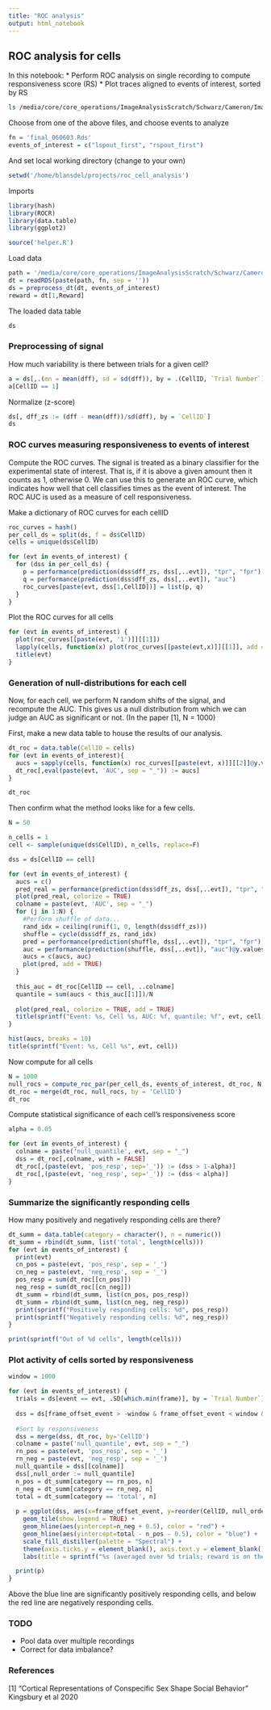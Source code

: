 ```yaml
---
title: "ROC analysis"
output: html_notebook
---
```


## ROC analysis for cells

In this notebook:
* Perform ROC analysis on single recording to compute responsiveness score (RS)
* Plot traces aligned to events of interest, sorted by RS

```bash
ls /media/core/core_operations/ImageAnalysisScratch/Schwarz/Cameron/ImagingData/
```

Choose from one of the above files, and choose events to analyze
```r
fn = 'final_060603.Rds'
events_of_interest = c("lspout_first", "rspout_first")
```

And set local working directory (change to your own)
```r
setwd('/home/blansdel/projects/roc_cell_analysis')
```

Imports
```r
library(hash)
library(ROCR)
library(data.table)
library(ggplot2)

source('helper.R')
```

Load data
```r
path = '/media/core/core_operations/ImageAnalysisScratch/Schwarz/Cameron/ImagingData/'
dt = readRDS(paste(path, fn, sep = ''))
ds = preprocess_dt(dt, events_of_interest)
reward = dt[1,Reward]
```

The loaded data table
```r
ds
```

### Preprocessing of signal

How much variability is there between trials for a given cell?
```r
a = ds[,.(mn = mean(dff), sd = sd(dff)), by = .(CellID, `Trial Number`)]
a[CellID == 1]
```

Normalize (z-score)

```r
ds[, dff_zs := (dff - mean(dff))/sd(dff), by = `CellID`]
ds
```

### ROC curves measuring responsiveness to events of interest

Compute the ROC curves. The signal is treated as a binary classifier for the experimental state of interest. That is, if it is above a given amount then it counts as 1, otherwise 0. We can use this to generate an ROC curve, which indicates how well that cell classifies times as the event of interest. The ROC AUC is used as a measure of cell responsiveness. 

Make a dictionary of ROC curves for each cellID
```r
roc_curves = hash()
per_cell_ds = split(ds, f = ds$CellID)
cells = unique(ds$CellID)
```

```r
for (evt in events_of_interest) {
  for (dss in per_cell_ds) {
    p = performance(prediction(dss$dff_zs, dss[,..evt]), "tpr", "fpr") 
    q = performance(prediction(dss$dff_zs, dss[,..evt]), "auc") 
    roc_curves[paste(evt, dss[1,CellID])] = list(p, q)
  }
}
```

Plot the ROC curves for all cells
```r
for (evt in events_of_interest) {
  plot(roc_curves[[paste(evt, '1')]][[1]])
  lapply(cells, function(x) plot(roc_curves[[paste(evt,x)]][[1]], add = TRUE));
  title(evt)
}
```

### Generation of null-distributions for each cell

Now, for each cell, we perform N random shifts of the signal, and recompute the AUC. This gives us a null distribution from which we can judge an AUC as significant or not. (In the paper [1], N = 1000)

First, make a new data table to house the results of our analysis.
```r
dt_roc = data.table(CellID = cells)
for (evt in events_of_interest){
  aucs = sapply(cells, function(x) roc_curves[[paste(evt, x)]][[2]]@y.values[[1]])
  dt_roc[,eval(paste(evt, 'AUC', sep = "_")) := aucs]
}
```

```r
dt_roc
```

Then confirm what the method looks like for a few cells.
```r
N = 50

n_cells = 1
cell <- sample(unique(ds$CellID), n_cells, replace=F)

dss = ds[CellID == cell]

for (evt in events_of_interest) {
  aucs = c()
  pred_real = performance(prediction(dss$dff_zs, dss[,..evt]), "tpr", "fpr")
  plot(pred_real, colorize = TRUE)
  colname = paste(evt, 'AUC', sep = "_")
  for (j in 1:N) {
    #Perform shuffle of data...
    rand_idx = ceiling(runif(1, 0, length(dss$dff_zs)))
    shuffle = cycle(dss$dff_zs, rand_idx)
    pred = performance(prediction(shuffle, dss[,..evt]), "tpr", "fpr")
    auc = performance(prediction(shuffle, dss[,..evt]), "auc")@y.values[[1]]
    aucs = c(aucs, auc)
    plot(pred, add = TRUE)
  }
  
  this_auc = dt_roc[CellID == cell, ..colname]
  quantile = sum(aucs < this_auc[[1]])/N
  
  plot(pred_real, colorize = TRUE, add = TRUE)
  title(sprintf("Event: %s, Cell %s, AUC: %f, quantile: %f", evt, cell, this_auc, quantile))
}
```

```r
hist(aucs, breaks = 10)
title(sprintf("Event: %s, Cell %s", evt, cell))
```

Now compute for all cells
```r
N = 1000
null_rocs = compute_roc_par(per_cell_ds, events_of_interest, dt_roc, N)
dt_roc = merge(dt_roc, null_rocs, by = 'CellID')
dt_roc
```

Compute statistical significance of each cell's responsiveness score
```r
alpha = 0.05

for (evt in events_of_interest) {
  colname = paste('null_quantile', evt, sep = "_")
  dss = dt_roc[,colname, with = FALSE]
  dt_roc[,(paste(evt, 'pos_resp', sep='_')) := (dss > 1-alpha)]
  dt_roc[,(paste(evt, 'neg_resp', sep='_')) := (dss < alpha)]
}
```

### Summarize the significantly responding cells

How many positively and negatively responding cells are there?
```r
dt_summ = data.table(category = character(), n = numeric())
dt_summ = rbind(dt_summ, list('total', length(cells)))
for (evt in events_of_interest) {
  print(evt)
  cn_pos = paste(evt, 'pos_resp', sep = '_')
  cn_neg = paste(evt, 'neg_resp', sep = '_')
  pos_resp = sum(dt_roc[[cn_pos]])
  neg_resp = sum(dt_roc[[cn_neg]])
  dt_summ = rbind(dt_summ, list(cn_pos, pos_resp))
  dt_summ = rbind(dt_summ, list(cn_neg, neg_resp))
  print(sprintf("Positively responding cells: %d", pos_resp))
  print(sprintf("Negatively responding cells: %d", neg_resp))
}

print(sprintf("Out of %d cells", length(cells)))
```

### Plot activity of cells sorted by responsiveness

```r
window = 1000

for (evt in events_of_interest) {
  trials = ds[event == evt, .SD[which.min(frame)], by = `Trial Number`]$`Trial Number`
  
  dss = ds[frame_offset_event > -window & frame_offset_event < window & `Trial Number` %in% trials, .(`Mean activity` = mean(dff)), by = .(frame_offset_event, CellID)]
  
  #Sort by responsiveness
  dss = merge(dss, dt_roc, by='CellID')
  colname = paste('null_quantile', evt, sep = "_")
  rn_pos = paste(evt, 'pos_resp', sep = '_')
  rn_neg = paste(evt, 'neg_resp', sep = '_')
  null_quantile = dss[[colname]]
  dss[,null_order := null_quantile]
  n_pos = dt_summ[category == rn_pos, n]
  n_neg = dt_summ[category == rn_neg, n]
  total = dt_summ[category == 'total', n]
  
  p = ggplot(dss, aes(x=frame_offset_event, y=reorder(CellID, null_order), fill = `Mean activity`)) + 
    geom_tile(show.legend = TRUE) + 
    geom_hline(aes(yintercept=n_neg + 0.5), color = "red") +
    geom_hline(aes(yintercept=total - n_pos - 0.5), color = "blue") +
    scale_fill_distiller(palette = "Spectral") + 
    theme(axis.ticks.y = element_blank(), axis.text.y = element_blank(), panel.grid.major = element_blank(), panel.grid.minor = element_blank(), panel.background = element_blank()) +
    labs(title = sprintf("%s (averaged over %d trials; reward is on the %s)", evt, length(trials), reward), x = "Frame", y = "Cell")

  print(p)  
}
```
Above the blue line are significantly positively responding cells, and below the red line are negatively responding cells.

### TODO

* Pool data over multiple recordings
* Correct for data imbalance?

### References 

[1] "Cortical Representations of Conspecific Sex Shape Social Behavior" Kingsbury et al 2020